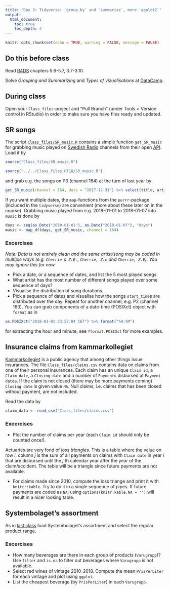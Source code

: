 ```yaml
---
title: 'Day 3: Tidyverse: `group_by` and `summarise`, more `ggplot2`'
output:
  html_document:
    toc: true
    toc_depth: 4    
---
```

```r
knitr::opts_chunk$set(echo = TRUE, warning = FALSE, message = FALSE)
```


## Do this before class

Read [R4DS](http://r4ds.had.co.nz/) chapters 5.6-5.7, 3.7-3.10.

Solve *Grouping and Summarizing* and *Types of vizualisations* at [DataCamp](https://www.datacamp.com/enterprise/mt5013-ht18/assignments).

## During class

Open your `Class_files`-project and "Pull Branch" (under Tools > Version control in RStudio) in order to make sure you have files ready and updated.


## SR songs

The script [`Class_files/SR_music.R`](https://github.com/MT5013-HT18/Class_files/blob/master/SR_music.R) contains a simple function `get_SR_music` for grabbing music played on [Swedish Radio](https://sverigesradio.se/) channels from their open [API](https://sverigesradio.se/api/documentation/v2/index.html). Load it by
```r
source("Class_files/SR_music.R")
```
```r
source("../../Class_files_HT18/SR_music.R")
```
and grab e.g. the songs on P3 (channel 164) at the turn of last year by
```r
get_SR_music(channel = 164, date = "2017-12-31") %>% select(title, artist, start_time) %>% head()
```
If you want multiple dates, the `map`-functions from the `purrr`-package (included in the `tidyverse`) are convenient (more about these later on in the course). Grabbing music played from e.g. 2018-01-01 to 2018-01-07 into `music` is done by
```r
days <- seq(as.Date("2018-01-01"), as.Date("2018-01-07"), "days")
music <- map_df(days, get_SR_music, channel = 164)
```


### Excercises

*Note: Data is not entirely clean and the same artist/song may be coded in multiple ways (e.g. `Cherrie & Z.E.`, `Cherrie, Z.e` and `Cherrie, Z.E`). You may ignore this for now.*

* Pick a date, or a sequence of dates, and list the 5 most played songs.
* What artist has the most number of different songs played over some sequence of days?
* Visualise the distribution of song durations.
* Pick a sequence of dates and visualise how the songs `start_time`s are distributed over the day. Repeat for another channel, e.g. P2 (channel 163). You can grab components of a date-time (POSIXct) object with `format` as in

```r
as.POSIXct("2018-01-01 23:57:04 CET") %>% format("%H:%M")
```
for extracting the hour and minute, see `?format.POSIXct` for more examples.

## Insurance claims from kammarkollegiet

[Kammarkollegiet](https://www.kammarkollegiet.se/) is a public agency that among other things issue insurances. The file `Class_files/claims.csv` contains data on claims from one of their personal insurances. Each claim has an unique `Claim id`, a `Claim date`, a `Closing date` and a number of `Payment`s disbursed at `Payment date`s. If the claim is not closed (there may be more payments coming) `Closing date` is given value `NA`. Null claims, i.e. claims that has been closed without payment, are not included.

Read the data by
```r
claim_data <- read_csv("Class_files/claims.csv")
```


### Excercises

* Plot the number of claims per year (each `Claim id` should only be counted once!).

Actuaries are very fond of [*loss triangles*](https://en.wikipedia.org/wiki/Chain-ladder_method). This is a table where the value on row $i$, column $j$ is the sum of all payments on claims with `Claim date` in year $i$ that are disbursed until the $j$:th calendar year after the year of the claim/accident. The table will be a triangle since future payments are not available.

* For claims made since 2010, compute the loss triange and print it with `knitr::kable`. Try to do it in a single sequence of pipes. If future payments are coded as `NA`, using `options(knitr.kable.NA = '')` will result in a nicer looking table.



## Systembolaget's assortment

As in [last class](day2.html) load Systembolaget's assortment and select the regular product range.

### Excercises

* How many beverages are there in each group of products (`Varugrupp`)? Use `filter` and `is.na` to filter out beverages where `Varugrupp` is not available.
* Select red wines of vintage 2010-2018. Compute the mean `PrisPerLiter` for each vintage and plot using `ggplot`.
* List the cheapest beverage (by `PrisPerLiter`) in each `Varugrupp`.